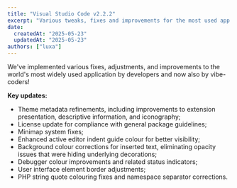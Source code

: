 ```yaml
---
title: "Visual Studio Code v2.2.2"
excerpt: "Various tweaks, fixes and improvements for the most used app in the world by developers and vibe-coders!"
date:
  createdAt: "2025-05-23"
  updatedAt: "2025-05-23"
authors: ["luxa"]
---
```


We've implemented various fixes, adjustments, and improvements to the world's most widely used application by developers and now also by vibe-coders!

**Key updates:**

- Theme metadata refinements, including improvements to extension presentation, descriptive information, and iconography;
- License update for compliance with general package guidelines;
- Minimap system fixes;
- Enhanced active editor indent guide colour for better visibility;
- Background colour corrections for inserted text, eliminating opacity issues that were hiding underlying decorations;
- Debugger colour improvements and related status indicators;
- User interface element border adjustments;
- PHP string quote colouring fixes and namespace separator corrections.

